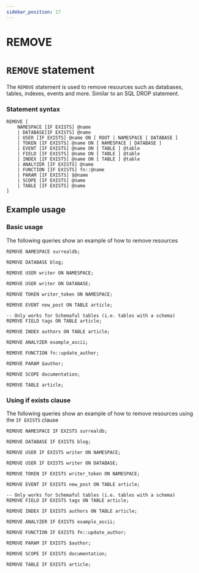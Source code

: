 ```yaml
---
sidebar_position: 17
---
```


# REMOVE

# `REMOVE` statement

The `REMOVE` statement is used to remove resources such as databases, tables, indexes, events and more.
Similar to an SQL DROP statement.

### Statement syntax

```surql title="SurrealQL Syntax"
REMOVE [
	NAMESPACE [IF EXISTS] @name
	| DATABASE[IF EXISTS] @name
	| USER [IF EXISTS] @name ON [ ROOT | NAMESPACE | DATABASE ]
	| TOKEN [IF EXISTS] @name ON [ NAMESPACE | DATABASE ]
	| EVENT [IF EXISTS] @name ON [ TABLE ] @table
	| FIELD [IF EXISTS] @name ON [ TABLE ] @table
	| INDEX [IF EXISTS] @name ON [ TABLE ] @table
    | ANALYZER [IF EXISTS] @name
    | FUNCTION [IF EXISTS] fn::@name
    | PARAM [IF EXISTS] $@name
	| SCOPE [IF EXISTS] @name
	| TABLE [IF EXISTS] @name
]
```

## Example usage
### Basic usage

The following queries show an example of how to remove resources

```surql
REMOVE NAMESPACE surrealdb;

REMOVE DATABASE blog;

REMOVE USER writer ON NAMESPACE;

REMOVE USER writer ON DATABASE;

REMOVE TOKEN writer_token ON NAMESPACE;

REMOVE EVENT new_post ON TABLE article;

-- Only works for Schemaful tables (i.e. tables with a schema)
REMOVE FIELD tags ON TABLE article;

REMOVE INDEX authors ON TABLE article;

REMOVE ANALYZER example_ascii;

REMOVE FUNCTION fn::update_author;

REMOVE PARAM $author;

REMOVE SCOPE documentation;

REMOVE TABLE article;

```

### Using if exists clause

The following queries show an example of how to remove resources using the `IF EXISTS` clause

```surql
REMOVE NAMESPACE IF EXISTS surrealdb;

REMOVE DATABASE IF EXISTS blog;

REMOVE USER IF EXISTS writer ON NAMESPACE;

REMOVE USER IF EXISTS writer ON DATABASE;

REMOVE TOKEN IF EXISTS writer_token ON NAMESPACE;

REMOVE EVENT IF EXISTS new_post ON TABLE article;

-- Only works for Schemaful tables (i.e. tables with a schema)
REMOVE FIELD IF EXISTS tags ON TABLE article;

REMOVE INDEX IF EXISTS authors ON TABLE article;

REMOVE ANALYZER IF EXISTS example_ascii;

REMOVE FUNCTION IF EXISTS fn::update_author;

REMOVE PARAM IF EXISTS $author;

REMOVE SCOPE IF EXISTS documentation;

REMOVE TABLE IF EXISTS article;

```

